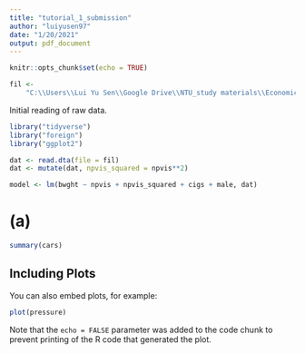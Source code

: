 ```yaml
---
title: "tutorial_1_submission"
author: "luiyusen97"
date: "1/20/2021"
output: pdf_document
---
```


```r
knitr::opts_chunk$set(echo = TRUE)
```

```r
fil <- 
    "C:\\Users\\Lui Yu Sen\\Google Drive\\NTU_study materials\\Economics\\HE3021 Intermediate Econometrics\\Week 1\\HE3021-Week-1-Tutorial-1\\rawdata\\bwght2.dta"
```

Initial reading of raw data.

```r
library("tidyverse")
library("foreign")
library("ggplot2")

dat <- read.dta(file = fil)
dat <- mutate(dat, npvis_squared = npvis**2)

model <- lm(bwght ~ npvis + npvis_squared + cigs + male, dat)
```

# (a)
```r
summary(cars)
```

## Including Plots

You can also embed plots, for example:

```r
plot(pressure)
```

Note that the `echo = FALSE` parameter was added to the code chunk to prevent printing of the R code that generated the plot.
